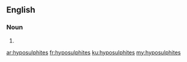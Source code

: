 ==English==

===Noun===
{{head|en|plural}}

# {{plural of|hyposulphite|lang=en}}

[[ar:hyposulphites]]
[[fr:hyposulphites]]
[[ku:hyposulphites]]
[[my:hyposulphites]]